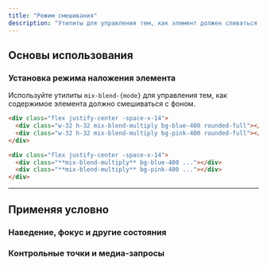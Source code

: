 ```yaml
---
title: "Режим смешивания"
description: "Утилиты для управления тем, как элемент должен сливаться с фоном."
---
```




## Основы использования

### Установка режима наложения элемента

Используйте утилиты `mix-blend-{mode}` для управления тем, как содержимое элемента должно смешиваться с фоном.

```html {{ example: true }}
<div class="flex justify-center -space-x-14">
  <div class="w-32 h-32 mix-blend-multiply bg-blue-400 rounded-full"></div>
  <div class="w-32 h-32 mix-blend-multiply bg-pink-400 rounded-full"></div>
</div>
```

```html
<div class="flex justify-center -space-x-14">
  <div class="**mix-blend-multiply** bg-blue-400 ..."></div>
  <div class="**mix-blend-multiply** bg-pink-400 ..."></div>
</div>
```

---

## <Heading ignore>Применяя условно</Heading>

### <Heading ignore>Наведение, фокус и другие состояния</Heading>

<HoverFocusAndOtherStates defaultClass="mix-blend-multiply" featuredClass="mix-blend-overlay" />

### <Heading ignore>Контрольные точки и медиа-запросы</Heading>

<BreakpointsAndMediaQueries defaultClass="mix-blend-multiply" featuredClass="mix-blend-overlay" />
